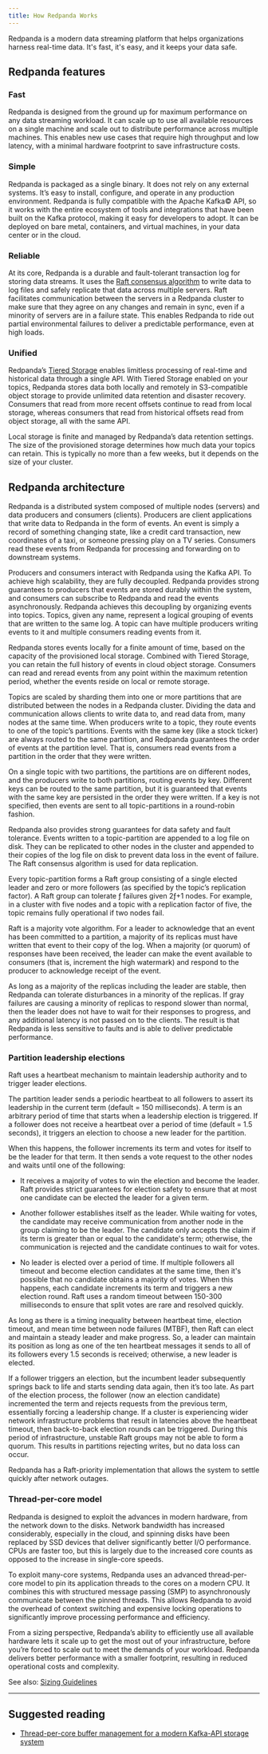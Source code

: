 ```yaml
---
title: How Redpanda Works
---
```


<head>
    <meta name="title" content="Redpanda's Architecture | Redpanda Docs"/>
    <meta name="description" content="Redpanda is a distributed system that is composed of multiple nodes (servers) and data producers and consumers (clients)."/>
</head>

Redpanda is a modern data streaming platform that helps organizations harness real-time data. It's fast, it's easy, and it keeps your data safe. 

## Redpanda features

### Fast
  
Redpanda is designed from the ground up for maximum performance on any data streaming workload. It can scale up to use all available resources on a single machine and scale out to distribute performance across multiple machines. This enables new use cases that require high throughput and low latency, with a minimal hardware footprint to save infrastructure costs.

### Simple
  
Redpanda is packaged as a single binary. It does not rely on any external systems. It’s easy to install, configure, and operate in any production environment. Redpanda is fully compatible with the Apache Kafka© API, so it works with the entire ecosystem of tools and integrations that have been built on the Kafka protocol, making it easy for developers to adopt. It can be deployed on bare metal, containers, and virtual machines, in your data center or in the cloud.

### Reliable
  
At its core, Redpanda is a durable and fault-tolerant transaction log for storing data streams. It uses the [Raft consensus algorithm](https://raft.github.io/) to write data to log files and safely replicate that data across multiple servers. Raft facilitates communication between the servers in a Redpanda cluster to make sure that they agree on any changes and remain in sync, even if a minority of servers are in a failure state. This enables Redpanda to ride out partial environmental failures to deliver a predictable performance, even at high loads.

### Unified
  
Redpanda’s [Tiered Storage](../../platform/data-management/tiered-storage/) enables limitless processing of real-time and historical data through a single API. With Tiered Storage enabled on your topics, Redpanda stores data both locally and remotely in S3-compatible object storage to provide unlimited data retention and disaster recovery. Consumers that read from more recent offsets continue to read from local storage, whereas consumers that read from historical offsets read from object storage, all with the same API.

Local storage is finite and managed by Redpanda’s data retention settings. The size of the provisioned storage determines how much data your topics can retain. This is typically no more than a few weeks, but it depends on the size of your cluster. 

## Redpanda architecture

Redpanda is a distributed system composed of multiple nodes (servers) and data producers and consumers (clients). Producers are client applications that write data to Redpanda in the form of events. An event is simply a record of something changing state, like a credit card transaction, new coordinates of a taxi, or someone pressing play on a TV series. Consumers read these events from Redpanda for processing and forwarding on to downstream systems.

Producers and consumers interact with Redpanda using the Kafka API. To achieve high scalability, they are fully decoupled. Redpanda provides strong guarantees to producers that events are stored durably within the system, and consumers can subscribe to Redpanda and read the events asynchronously. Redpanda achieves this decoupling by organizing events into topics. Topics, given any name, represent a logical grouping of events that are written to the same log. A topic can have multiple producers writing events to it and multiple consumers reading events from it.

Redpanda stores events locally for a finite amount of time, based on the capacity of the provisioned local storage. Combined with Tiered Storage, you can retain the full history of events in cloud object storage. Consumers can read and reread events from any point within the maximum retention period, whether the events reside on local or remote storage.

Topics are scaled by sharding them into one or more partitions that are distributed between the nodes in a Redpanda cluster. Dividing the data and communication allows clients to write data to, and read data from, many nodes at the same time. When producers write to a topic, they route events to one of the topic’s partitions. Events with the same key (like a stock ticker) are always routed to the same partition, and Redpanda guarantees the order of events at the partition level. That is, consumers read events from a partition in the order that they were written.

On a single topic with two partitions, the partitions are on different nodes, and the producers write to both partitions, routing events by key. Different keys can be routed to the same partition, but it is guaranteed that events with the same key are persisted in the order they were written. If a key is not specified, then events are sent to all topic-partitions in a round-robin fashion.

Redpanda also provides strong guarantees for data safety and fault tolerance. Events written to a topic-partition are appended to a log file on disk. They can be replicated to other nodes in the cluster and appended to their copies of the log file on disk to prevent data loss in the event of failure. The Raft consensus algorithm is used for data replication. 

Every topic-partition forms a Raft group consisting of a single elected leader and zero or more followers (as specified by the topic’s replication factor). A Raft group can tolerate ƒ failures given 2ƒ+1 nodes. For example, in a cluster with five nodes and a topic with a replication factor of five, the topic remains fully operational if two nodes fail.

Raft is a majority vote algorithm. For a leader to acknowledge that an event has been committed to a partition, a majority of its replicas must have written that event to their copy of the log. When a majority (or quorum) of responses have been received, the leader can make the event available to consumers (that is, increment the high watermark) and respond to the producer to acknowledge receipt of the event.

As long as a majority of the replicas including the leader are stable, then Redpanda can tolerate disturbances in a minority of the replicas. If gray failures are causing a minority of replicas to respond slower than normal, then the leader does not have to wait for their  responses to progress, and any additional latency is not passed on to the clients. The result is that Redpanda is less sensitive to faults and is able to deliver predictable performance.

### Partition leadership elections

Raft uses a heartbeat mechanism to maintain leadership authority and to trigger leader elections.

The partition leader sends a periodic heartbeat to all followers to assert its leadership in the current term (default = 150 milliseconds). A term is an arbitrary period of time that starts when a leadership election is triggered. If a follower does not receive a heartbeat over a period of time (default = 1.5 seconds), it triggers an election to choose a new leader for the partition.

When this happens, the follower increments its term and votes for itself to be the leader for that term. It then sends a vote request to the other nodes and waits until one of the following:

- It receives a majority of votes to win the election and become the leader. Raft provides strict guarantees for election safety to ensure that at most one candidate can be elected the leader for a given term.

- Another follower establishes itself as the leader. While waiting for votes, the candidate may receive communication from another node in the group claiming to be the leader. The candidate only accepts the claim if its term is greater than or equal to the candidate's term; otherwise, the communication is rejected and the candidate continues to wait for votes.

- No leader is elected over a period of time. If multiple followers all timeout and become election candidates at the same time, then it's possible that no candidate obtains a majority of votes. When this happens, each candidate increments its term and triggers a new election round. Raft uses a random timeout between 150-300 milliseconds to ensure that split votes are rare and resolved quickly. 

As long as there is a timing inequality between heartbeat time, election timeout, and mean time between node failures (MTBF), then Raft can elect and maintain a steady leader and make progress. So, a leader can maintain its position as long as one of the ten heartbeat messages it sends to all of its followers every 1.5 seconds is received; otherwise, a new leader is elected.

If a follower triggers an election, but the incumbent leader subsequently springs back to life and starts sending data again, then it’s too late. As part of the election process, the follower (now an election candidate) incremented the term and rejects requests from the previous term, essentially forcing a leadership change. If a cluster is experiencing wider network infrastructure problems that result in latencies above the heartbeat timeout, then back-to-back election rounds can be triggered. During this period of infrastructure, unstable Raft groups may not be able to form a quorum. This results in partitions rejecting writes, but no data loss can occur.

Redpanda has a Raft-priority implementation that allows the system to settle quickly after network outages.

### Thread-per-core model

Redpanda is designed to exploit the advances in modern hardware, from the network down to the disks. Network bandwidth has increased considerably, especially in the cloud, and spinning disks have been replaced by SSD devices that deliver significantly better I/O performance. CPUs are faster too, but this is largely due to the increased core counts as opposed to the increase in single-core speeds.

To exploit many-core systems, Redpanda uses an advanced thread-per-core model to pin its application threads to the cores on a modern CPU. It combines this with structured message passing (SMP) to asynchronously communicate between the pinned threads. This allows Redpanda to avoid the overhead of context switching and expensive locking operations to significantly improve processing performance and efficiency.

From a sizing perspective, Redpanda’s ability to efficiently use all available hardware lets it scale up to get the most out of your infrastructure, before you’re forced to scale out to meet the demands of your workload. Redpanda delivers better performance with a smaller footprint, resulting in reduced operational costs and complexity.

See also: [Sizing Guidelines](../../deployment/sizing)

---
## Suggested reading

- [Thread-per-core buffer management for a modern Kafka-API storage system](https://redpanda.com/blog/tpc-buffers?utm_medium=content&utm_assetname=sizing_guide&utm_assettype=report&utm_source=gated_content&utm_campaign=tpc_architecture_blog)